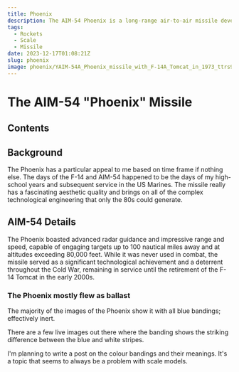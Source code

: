 ```yaml
---
title: Phoenix
description: The AIM-54 Phoenix is a long-range air-to-air missile developed by the United States during the late 1960s and early 1970s. It was primarily designed for use with the U.S. Navy's F-14 Tomcat.
tags:
  - Rockets
  - Scale
  - Missile
date: 2023-12-17T01:08:21Z
slug: phoenix
image: phoenix/YAIM-54A_Phoenix_missile_with_F-14A_Tomcat_in_1973_ttrs9s.jpg
---
```

# The AIM-54 "Phoenix" Missile

## Contents

## Background

The Phoenix has a particular appeal to me based on time frame if nothing else.
The days of the F-14 and AIM-54 happened to be the days of my high-school years
and subsequent service in the US Marines. The missile really has a fascinating
aesthetic quality and brings on all of the complex technological engineering
that only the 80s could generate.

## AIM-54 Details

The Phoenix boasted advanced radar guidance and impressive range and speed,
capable of engaging targets up to 100 nautical miles away and at altitudes
exceeding 80,000 feet. While it was never used in combat, the missile served
as a significant technological achievement and a deterrent throughout the Cold
War, remaining in service until the retirement of the F-14 Tomcat in the early
2000s.

### The Phoenix mostly flew as ballast

The majority of the images of the Phoenix show it with all blue bandings;
effectively inert.


There are a few live images out there where the banding shows the striking
difference between the blue and white stripes.

<BlogImage src="phoenix/54a_ready" alt="ready" />

I'm planning to write a post on the colour bandings and their meanings. 
It's a topic that seems to always be a problem with scale models.
